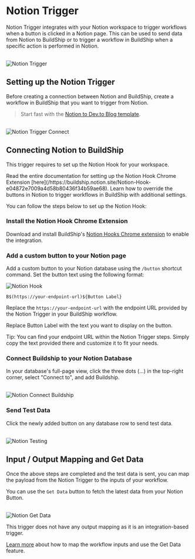 


# Notion Trigger

Notion Trigger integrates with your Notion workspace to trigger workflows when a button is clicked in a Notion page. This can be used to send data from Notion to BuildShip or to trigger a workflow in BuildShip when a specific action is performed in Notion.

<br />
<Image src={notionOg} alt='Notion Trigger' width={1200} />

## Setting up the Notion Trigger

Before creating a connection between Notion and BuildShip, create a workflow in BuildShip that you want to trigger from Notion.

> Start fast with the [Notion to Dev.to Blog template](https://app.buildship.com/template/QFqqgTOCUP9F).

<br />
<Image src={notionTriggerConnect} alt='Notion Trigger Connect' width={1200} />

## Connecting Notion to BuildShip

This trigger requires to set up the Notion Hook for your workspace. 

<Callout type='info'>
Read the entire documentation for setting up the Notion Hook Chrome Extension [here](/https://buildship.notion.site/Notion-Hook-e04872e7009a4d58b80436f34b59ae68). Learn how to override the buttons in Notion to trigger workflows in BuildShip with additional settings.
</Callout>

You can follow the steps below to set up the Notion Hook:

<Steps>

### Install the Notion Hook Chrome Extension

Download and install BuildShip's [Notion Hooks Chrome extension](https://chromewebstore.google.com/detail/notion-hook/bgcalklihogdkkpdadmddgmlagladede) to enable the integration.


### Add a custom button to your Notion page

Add a custom button to your Notion database using the `/button` shortcut command. Set the button text using the following format:

<Image src={notionHook} alt='Notion Hook' width={1200} />

```
B$(https://your-endpoint-url)${Button Label}
```

Replace the `https://your-endpoint-url` with the endpoint URL provided by the Notion Trigger in your BuildShip workflow.


Replace Button Label with the text you want to display on the button.

<Callout type='info'>
Tip: You can find your endpoint URL within the Notion Trigger steps. Simply copy the text provided there and customize it to fit your needs.
</Callout>

### Connect Buildship to your Notion Database

In your database's full-page view, click the three dots (...) in the top-right corner, select "Connect to", and add Buildship.

<br />
<Image src={notionConnectBuildship} alt='Notion Connect Buildship' width={1200} />


### Send Test Data

Click the newly added button on any database row to send test data.

<br />
<Image src={notionTesting} alt='Notion Testing' width={1200} />

</Steps>



## Input / Output Mapping and Get Data

Once the above steps are completed and the test data is sent, you can map the payload from the Notion Trigger to the inputs of your workflow.

You can use the `Get Data` button to fetch the latest data from your Notion Button.

<br />
<Image src={notionGetData} alt='Notion Get Data' width={1200} />

This trigger does not have any output mapping as it is an integration-based trigger.

[Learn more](/triggers#workflow-inputs-schema-set-up) about how to map the workflow inputs and use the Get Data feature.
